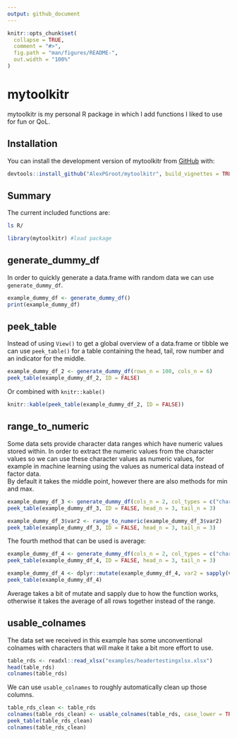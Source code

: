 ```yaml
---
output: github_document
---
```


<!-- README.md is generated from README.Rmd. Please edit that file -->

```r
knitr::opts_chunk$set(
  collapse = TRUE,
  comment = "#>",
  fig.path = "man/figures/README-",
  out.width = "100%"
)
```

# mytoolkitr

<!-- badges: start -->
<!-- badges: end -->

mytoolkitr is my personal R package in which I add functions I liked to use for fun or QoL.

## Installation

You can install the development version of mytoolkitr from [GitHub](https://github.com/) with:

``` r
devtools::install_github("AlexPGroot/mytoolkitr", build_vignettes = TRUE)
```
## Summary
The current included functions are:

```bash
ls R/
```

```r
library(mytoolkitr) #load package
```

## generate_dummy_df
In order to quickly generate a data.frame with random data we can use `generate_dummy_df`.
```r
example_dummy_df <- generate_dummy_df()
print(example_dummy_df)
```
## peek_table
Instead of using `View()` to get a global overview of a data.frame or tibble we can use `peek_table()` for a table containing the head, tail, row number and an indicator for the middle.
```r
example_dummy_df_2 <- generate_dummy_df(rows_n = 100, cols_n = 6)
peek_table(example_dummy_df_2, ID = FALSE)
```
Or combined with `knitr::kable()`
```r
knitr::kable(peek_table(example_dummy_df_2, ID = FALSE))
```

## range_to_numeric
Some data sets provide character data ranges which have numeric values stored within. In order to extract the numeric values from the character values so we can use these character values as numeric values, for example in machine learning using the values as numerical data instead of factor data.
<br>
By default it takes the middle point, however there are also methods for min and max.
```r
example_dummy_df_3 <- generate_dummy_df(cols_n = 2, col_types = c("character", "range"))
peek_table(example_dummy_df_3, ID = FALSE, head_n = 3, tail_n = 3)

example_dummy_df_3$var2 <- range_to_numeric(example_dummy_df_3$var2)
peek_table(example_dummy_df_3, ID = FALSE, head_n = 3, tail_n = 3)
```
The fourth method that can be used is average:
```r
example_dummy_df_4 <- generate_dummy_df(cols_n = 2, col_types = c("character", "range"))
peek_table(example_dummy_df_4, ID = FALSE, head_n = 3, tail_n = 3)

example_dummy_df_4 <- dplyr::mutate(example_dummy_df_4, var2 = sapply(var2, range_to_numeric, method = "average"))
peek_table(example_dummy_df_4)
```
Average takes a bit of mutate and sapply due to how the function works, otherwise it takes the average of all rows together instead of the range.

## usable_colnames
The data set we received in this example has some unconventional colnames with characters that will make it take a bit more effort to use.
```r
table_rds <- readxl::read_xlsx("examples/headertestingxlsx.xlsx")
head(table_rds)
colnames(table_rds)
```
We can use `usable_colnames` to roughly automatically clean up those columns.
```r
table_rds_clean <- table_rds
colnames(table_rds_clean) <- usable_colnames(table_rds, case_lower = TRUE, space_to = "_")
peek_table(table_rds_clean)
colnames(table_rds_clean)
```

